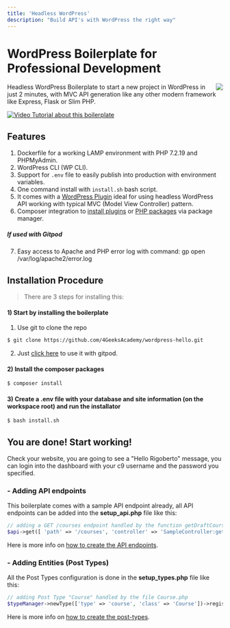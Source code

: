 ```yaml
---
title: 'Headless WordPress'
description: "Build API's with WordPress the right way"
---
```


# WordPress Boilerplate for Professional Development

<a href="https://gitpod.io/#https://github.com/4GeeksAcademy/wordpress-hello"><img src="https://gitpod.io/button/open-in-gitpod.svg" align="right" /></a>

Headless WordPress Boilerplate to start a new project in WordPress in just 2 minutes, with MVC API generation like any other modern framework like Express, Flask or Slim PHP.

[![Video Tutorial about this boilerplate](https://github.com/4GeeksAcademy/wordpress-hello/blob/main/gitpod_config/cover.png?raw=true)](https://www.loom.com/share/865fde325efa4aac9ccc473513a42d09)

## Features

1. Dockerfile for a working LAMP environment with PHP 7.2.19 and PHPMyAdmin.
2. WordPress CLI (WP CLI).
3. Support for `.env` file to easily publish into production with environment variables.
4. One command install with `install.sh` bash script.
5. It comes with a [WordPress Plugin](https://github.com/alesanchezr/wpas-wordpress-dash) ideal for using headless WordPress API working with typical MVC (Model View Controller) pattern.
6. Composer integration to [install plugins](https://wpackagist.org/) or [PHP packages](https://packagist.org/) via package manager.

##### If used with Gitpod
7. Easy access to Apache and PHP error log with command: gp open /var/log/apache2/error.log

## Installation Procedure

> There are 3 steps for installing this:

#### 1) Start by installing the boilerplate

1. Use git to clone the repo
```bash
$ git clone https://github.com/4GeeksAcademy/wordpress-hello.git
```
2. Just [click here](https://gitpod.io/#https://github.com/4GeeksAcademy/wordpress-hello) to use it with gitpod.

#### 2) Install the composer packages
```bash
$ composer install
```

#### 3) Create a .env file with your database and site information (on the workspace root) and run the installator
```bash
$ bash install.sh
```

## You are done! Start working!

Check your website, you are going to see a "Hello Rigoberto" message, you can login into the dashboard with your c9 username and the password you specified.

### - Adding API endpoints
This boilerplate comes with a sample API endpoint already, all API endpoints can be added into the **setup_api.php** file like this:
```php
// adding a GET /courses endpoint handled by the function getDraftCourses in the SampleController.php file
$api->get([ 'path' => '/courses', 'controller' => 'SampleController:getDraftCourses' ]);
```
Here is more info on [how to create the API endpoints](https://github.com/alesanchezr/wpas-wordpress-dash/tree/master/src/WPAS/Controller#creating-an-apis-using-mvc).

### - Adding Entities (Post Types)
All the Post Types configuration is done in the **setup_types.php** file like this:

```php
// adding Post Type "Course" handled by the file Course.php
$typeManager->newType(['type' => 'course', 'class' => 'Course'])->register();
```
Here is more info on [how to create the post-types](https://github.com/alesanchezr/wpas-wordpress-dash/tree/master/src/WPAS/Types).

